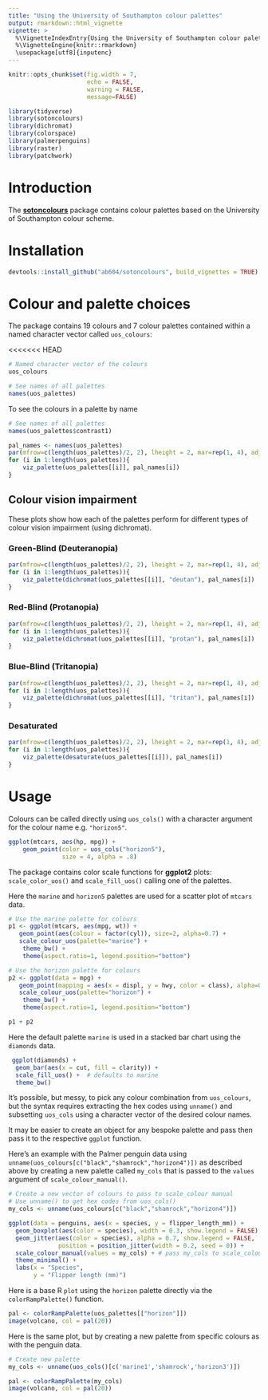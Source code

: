 ```yaml
---
title: "Using the University of Southampton colour palettes"
output: rmarkdown::html_vignette
vignette: >
  %\VignetteIndexEntry{Using the University of Southampton colour palettes}
  %\VignetteEngine{knitr::rmarkdown}
  \usepackage[utf8]{inputenc}
---
```


```r
knitr::opts_chunk$set(fig.width = 7, 
                      echo = FALSE, 
                      warning = FALSE, 
                      message=FALSE)
```

```r
library(tidyverse)
library(sotoncolours)
library(dichromat)
library(colorspace)
library(palmerpenguins)
library(raster)
library(patchwork)
```

# Introduction

The [**sotoncolours**](https://github.com/ab604/sotoncolours) package contains colour palettes based on the University of Southampton colour scheme.

# Installation

```r
devtools::install_github("ab604/sotoncolours", build_vignettes = TRUE)
```

# Colour and palette choices

The package contains 19 colours and 7 colour palettes contained within 
a named character vector called `uos_colours`:

<<<<<<< HEAD
```r
# Named character vector of the colours
uos_colours
```


```r
# See names of all palettes
names(uos_palettes)
```

To see the colours in a palette by name

```r
# See names of all palettes
names(uos_palettes$contrast1)
```

```r
pal_names <- names(uos_palettes)
par(mfrow=c(length(uos_palettes)/2, 2), lheight = 2, mar=rep(1, 4), adj = 0)
for (i in 1:length(uos_palettes)){
    viz_palette(uos_palettes[[i]], pal_names[i])
}
```

## Colour vision impairment
These plots show how each of the palettes perform for different types of colour vision impairment (using dichromat).

### Green-Blind (Deuteranopia)

```r
par(mfrow=c(length(uos_palettes)/2, 2), lheight = 2, mar=rep(1, 4), adj = 0)
for (i in 1:length(uos_palettes)){
    viz_palette(dichromat(uos_palettes[[i]], "deutan"), pal_names[i])
}
```


### Red-Blind (Protanopia)

```r
par(mfrow=c(length(uos_palettes)/2, 2), lheight = 2, mar=rep(1, 4), adj = 0)
for (i in 1:length(uos_palettes)){
    viz_palette(dichromat(uos_palettes[[i]], "protan"), pal_names[i])
}
```


### Blue-Blind (Tritanopia)

```r
par(mfrow=c(length(uos_palettes)/2, 2), lheight = 2, mar=rep(1, 4), adj = 0)
for (i in 1:length(uos_palettes)){
    viz_palette(dichromat(uos_palettes[[i]], "tritan"), pal_names[i])
}
```


### Desaturated

```r
par(mfrow=c(length(uos_palettes)/2, 2), lheight = 2, mar=rep(1, 4), adj = 0)
for (i in 1:length(uos_palettes)){
    viz_palette(desaturate(uos_palettes[[i]]), pal_names[i])
}
```

# Usage

Colours can be called directly using `uos_cols()` with a character argument
for the colour name e.g. `"horizon5"`.

```r
ggplot(mtcars, aes(hp, mpg)) +
    geom_point(color = uos_cols("horizon5"),
               size = 4, alpha = .8)
```

The package contains color scale functions for **ggplot2**
plots: `scale_color_uos()` and `scale_fill_uos()` calling one of the palettes. 

Here the `marine` and `horizon5` palettes are used for a scatter plot of `mtcars` data.

```r
# Use the marine palette for colours
p1 <- ggplot(mtcars, aes(mpg, wt)) + 
   geom_point(aes(colour = factor(cyl)), size=2, alpha=0.7) + 
   scale_colour_uos(palette="marine") +
    theme_bw() + 
    theme(aspect.ratio=1, legend.position="bottom")

# Use the horizon palette for colours
p2 <- ggplot(data = mpg) + 
   geom_point(mapping = aes(x = displ, y = hwy, color = class), alpha=0.7) +
   scale_colour_uos(palette="horizon") +
    theme_bw() + 
    theme(aspect.ratio=1, legend.position="bottom")

p1 + p2
```

Here the default palette `marine` is used in a stacked bar chart using the `diamonds` data. 

```r
 ggplot(diamonds) + 
  geom_bar(aes(x = cut, fill = clarity)) +
  scale_fill_uos() +  # defaults to marine
  theme_bw() 
```

It's possible, but messy, to pick any colour combination from `uos_colours`,
but the syntax requires extracting the hex codes using `unname()` and subsetting
`uos_cols` using a character vector of the desired colour names.

It may be easier to create an object for any bespoke palette and pass then
pass it to the respective `ggplot` function.

Here's an example with the Palmer penguin data using
`unname(uos_colours[c("black","shamrock","horizon4")])` as described 
above by creating  a new palette called `my_cols` that is passed to the
`values` argument of `scale_colour_manual()`.

```r
# Create a new vector of colours to pass to scale_colour manual
# Use unname() to get hex codes from uos_cols()
my_cols <- unname(uos_colours[c("black","shamrock","horizon4")])

ggplot(data = penguins, aes(x = species, y = flipper_length_mm)) +
  geom_boxplot(aes(color = species), width = 0.3, show.legend = FALSE) +
  geom_jitter(aes(color = species), alpha = 0.7, show.legend = FALSE, 
              position = position_jitter(width = 0.2, seed = 0)) +
  scale_colour_manual(values = my_cols) + # pass my_cols to scale_colour_manual
  theme_minimal() +
  labs(x = "Species",
       y = "Flipper length (mm)")
```

Here is a base R `plot` using the `horizon` palette directly via the `colorRampPalette()` function.

```r
pal <- colorRampPalette(uos_palettes[["horizon"]])
image(volcano, col = pal(20))
```

Here is the same plot, but by creating a new palette from specific colours
as with the penguin data.

```r
# Create new palette
my_cols <- unname(uos_cols()[c('marine1','shamrock','horizon3')])

pal <- colorRampPalette(my_cols)
image(volcano, col = pal(20))
```
